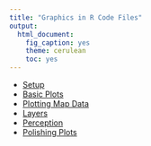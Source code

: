 ```yaml
---
title: "Graphics in R Code Files"
output:
  html_document:
    fig_caption: yes
    theme: cerulean
    toc: yes
---
```


- [Setup](Setup.R)
- [Basic Plots](BasicPlots.R)
- [Plotting Map Data](MapData.R)
- [Layers](Layers.R)
- [Perception](Perception.R)
- [Polishing Plots](Polishing.R)

